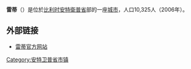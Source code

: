 {{Unreferenced|time=2018-08-13T11:15:52+00:00}}
'''雷蒂'''（{{lang-nl|Retie}}）是位於[[比利时|比利时]][[安特衛普省|安特衛普省]]部的一座[[城市|城市]]，人口10,325人（2006年）。

== 外部链接 ==
*[http://www.retie.be/ 雷蒂官方网站] {{Wayback|url=http://www.retie.be/ |date=20080915134310 }}

{{安特卫普省市区}}
{{Belgium-geo-stub}}
{{DEFAULTSORT:Retie}}

[[Category:安特卫普省市镇|Category:安特卫普省市镇]]